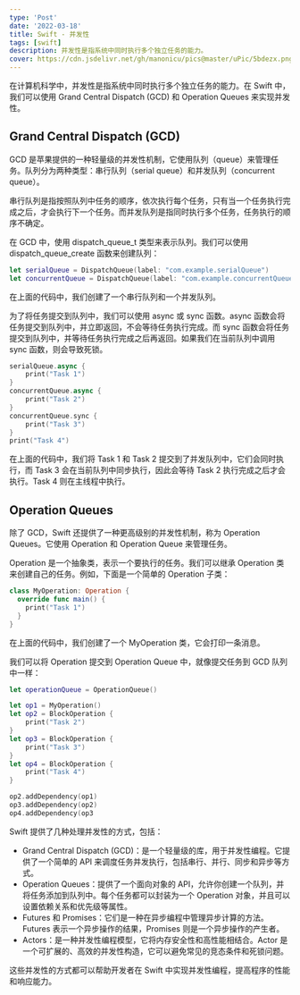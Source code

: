 ```yaml
---
type: 'Post'
date: '2022-03-18'
title: Swift - 并发性
tags: [swift]
description: 并发性是指系统中同时执行多个独立任务的能力。
cover: https://cdn.jsdelivr.net/gh/manonicu/pics@master/uPic/5bdezx.png
---
```


在计算机科学中，并发性是指系统中同时执行多个独立任务的能力。在 Swift 中，我们可以使用 Grand Central Dispatch (GCD) 和 Operation Queues 来实现并发性。

## Grand Central Dispatch (GCD)

GCD 是苹果提供的一种轻量级的并发性机制，它使用队列（queue）来管理任务。队列分为两种类型：串行队列（serial queue）和并发队列（concurrent queue）。

串行队列是指按照队列中任务的顺序，依次执行每个任务，只有当一个任务执行完成之后，才会执行下一个任务。而并发队列是指同时执行多个任务，任务执行的顺序不确定。

在 GCD 中，使用 dispatch_queue_t 类型来表示队列。我们可以使用 dispatch_queue_create 函数来创建队列：

```swift
let serialQueue = DispatchQueue(label: "com.example.serialQueue")
let concurrentQueue = DispatchQueue(label: "com.example.concurrentQueue", attributes: .concurrent)
```

在上面的代码中，我们创建了一个串行队列和一个并发队列。

为了将任务提交到队列中，我们可以使用 async 或 sync 函数。async 函数会将任务提交到队列中，并立即返回，不会等待任务执行完成。而 sync 函数会将任务提交到队列中，并等待任务执行完成之后再返回。如果我们在当前队列中调用 sync 函数，则会导致死锁。

```swift
serialQueue.async {
    print("Task 1")
}
concurrentQueue.async {
    print("Task 2")
}
concurrentQueue.sync {
    print("Task 3")
}
print("Task 4")
```

在上面的代码中，我们将 Task 1 和 Task 2 提交到了并发队列中，它们会同时执行，而 Task 3 会在当前队列中同步执行，因此会等待 Task 2 执行完成之后才会执行。Task 4 则在主线程中执行。

## Operation Queues

除了 GCD，Swift 还提供了一种更高级别的并发性机制，称为 Operation Queues。它使用 Operation 和 Operation Queue 来管理任务。

Operation 是一个抽象类，表示一个要执行的任务。我们可以继承 Operation 类来创建自己的任务。例如，下面是一个简单的 Operation 子类：

```swift
class MyOperation: Operation {
  override func main() {
    print("Task 1")
  }
}
```

在上面的代码中，我们创建了一个 MyOperation 类，它会打印一条消息。

我们可以将 Operation 提交到 Operation Queue 中，就像提交任务到 GCD 队列中一样：

```swift
let operationQueue = OperationQueue()

let op1 = MyOperation()
let op2 = BlockOperation {
    print("Task 2")
}
let op3 = BlockOperation {
    print("Task 3")
}
let op4 = BlockOperation {
    print("Task 4")
}

op2.addDependency(op1)
op3.addDependency(op2)
op4.addDependency(op3
```

Swift 提供了几种处理并发性的方式，包括：

- Grand Central Dispatch (GCD)：是一个轻量级的库，用于并发性编程。它提供了一个简单的 API 来调度任务并发执行，包括串行、并行、同步和异步等方式。
- Operation Queues：提供了一个面向对象的 API，允许你创建一个队列，并将任务添加到队列中。每个任务都可以封装为一个 Operation 对象，并且可以设置依赖关系和优先级等属性。
- Futures 和 Promises：它们是一种在异步编程中管理异步计算的方法。Futures 表示一个异步操作的结果，Promises 则是一个异步操作的产生者。
- Actors：是一种并发性编程模型，它将内存安全性和高性能相结合。Actor 是一个可扩展的、高效的并发性构造，它可以避免常见的竞态条件和死锁问题。

这些并发性的方式都可以帮助开发者在 Swift 中实现并发性编程，提高程序的性能和响应能力。
